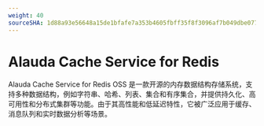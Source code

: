 ```yaml
---
weight: 40
sourceSHA: 1d88a93e56648a15de1bfafe7a353b4605fbff35f8f3096af7b049dbe077e3cc
---
```


# Alauda Cache Service for Redis

Alauda Cache Service for Redis OSS 是一款开源的内存数据结构存储系统，支持多种数据结构，例如字符串、哈希、列表、集合和有序集合，并提供持久化、高可用性和分布式集群等功能。由于其高性能和低延迟特性，它被广泛应用于缓存、消息队列和实时数据分析等场景。

<ExternalSite name="redis" href="/intro" />
